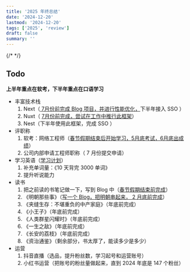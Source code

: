 ```yaml
---
title: '2025 年终总结'
date: '2024-12-20'
lastmod: '2024-12-20'
tags: ['2025', 'review']
draft: false
summary: ''
---
```


{/* <TOCInline toc={props.toc} exclude="Introduction" /> */}

## Todo

<b>上半年重点在软考，下半年重点在口语学习</b>
- 丰富技术栈
  1. Next（<u> 7月份前完成 Blog 项目，并进行性能优化，</u>下半年接入 SSO ）
  1. Nuxt（ <u>7月份前完成，尝试在工作中推行此框架</u>）
  1. Nest（下半年使用此框架，完成 SSO ）
- 评职称
  1. 软考：网络工程师（<u>春节假期结束后开始学习，5月底考试，6月底出成绩</u>）
  1. 公司内部申请工程师职称（ 7 月份提交申请）
- 学习英语（[学习计划](https://docs.qq.com/sheet/DRWphbHh5TEF4S3Ra)）
  1. 补充单词量：《10 天背完 3000 单词》
  1. 提升听说能力
- 读书
  1. 把之前读的书笔记做一下，写到 Blog 中（<u>春节假期结束前完成</u>）
  1. 《明朝那些事》（<u>写一个 Blog，把明朝串起来， 2 月底前完成</u>）
  1. 《夹缝生存：不堪重负的中产家庭》（年底前完成）
  1. 《小王子》（年底前完成）
  1. 《人类群星闪耀时》（年底前完成）
  1. 《一生之敌》（年底前完成）
  1. 《长安的荔枝》（年底前完成）
  1. 《资治通鉴》（剩余部分，书太厚了，能读多少是多少）
- 运营
  1. 抖音直播（选品，提升粉丝数，学习起号和运营账号）
  1. 小红书运营（把账号的粉丝量做起来，直到 2024 年底是 147 个粉丝）
